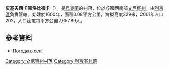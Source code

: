 {{coord|49|27|25|N|28|9|51|E|scale:30000|display=title}}

'''皮基夫西卡斯洛比德卡'''（{{lang-uk|Пиківська Слобідка}}），是[[烏克蘭|烏克蘭]]的村落，位於該國西南部[[文尼察州|文尼察州]]，由[[利京區|利京區]]負責管轄，始建於1600年，面積0.08平方公里，海拔高度329米，2001年人口202，人口密度每平方公里2,657.89人。

==參考資料==
* [http://weather.in.ua/ua/vinnickaja/20323 Погода в селі ] {{Wayback|url=http://weather.in.ua/ua/vinnickaja/20323 |date=20181019205619 }}

[[Category:文尼察州村落|Category:文尼察州村落]]
[[Category:利京區村落|Category:利京區村落]]


{{Vinnytsia-geo-stub}}